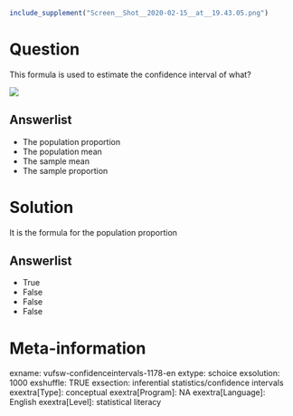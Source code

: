```r
include_supplement("Screen__Shot__2020-02-15__at__19.43.05.png")
```

Question
========
This formula is used to estimate the confidence interval of what?  
  
![](Screen__Shot__2020-02-15__at__19.43.05.png)

Answerlist
----------
* The population proportion
* The population mean
* The sample mean
* The sample proportion

Solution
========





It is the formula for the population proportion




Answerlist
----------
* True
* False
* False
* False

Meta-information
================
exname: vufsw-confidenceintervals-1178-en
extype: schoice
exsolution: 1000
exshuffle: TRUE
exsection: inferential statistics/confidence intervals
exextra[Type]: conceptual
exextra[Program]: NA
exextra[Language]: English
exextra[Level]: statistical literacy

